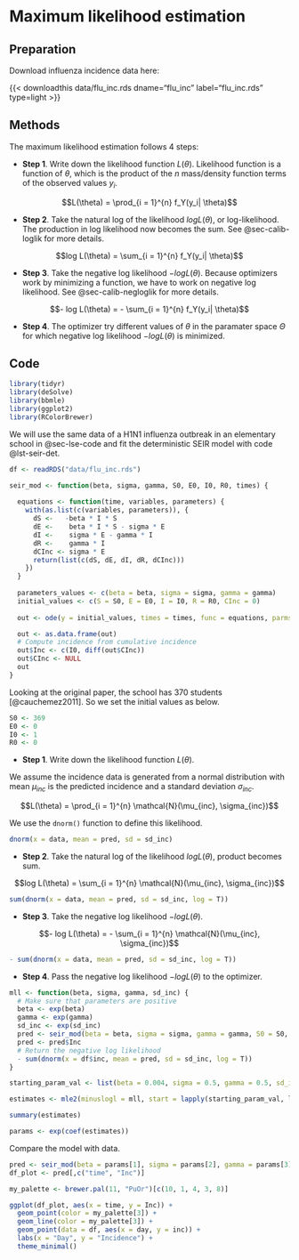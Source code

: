 # Maximum likelihood estimation

::: {.callout-note}

## Preparation

Download influenza incidence data here:

{{< downloadthis data/flu_inc.rds dname="flu_inc" label="flu_inc.rds" type=light >}}

:::

## Methods

The maximum likelihood estimation follows 4 steps:

- **Step 1**. Write down the likelihood function $L(\theta)$. Likelihood function is a function of $\theta$, which is the product of the $n$ mass/density function terms of the observed values $y_i$.

$$L(\theta) = \prod_{i = 1}^{n} f_Y(y_i| \theta)$$

- **Step 2**. Take the natural log of the likelihood $log L(\theta)$, or log-likelihood. The production in log likelihood now becomes the sum. See @sec-calib-loglik for more details.

$$log L(\theta) = \sum_{i = 1}^{n} f_Y(y_i| \theta)$$

- **Step 3**. Take the negative log likelihood $- log L(\theta)$. Because optimizers work by minimizing a function, we have to work on negative log likelihood. See @sec-calib-negloglik for more details.

$$- log L(\theta) = - \sum_{i = 1}^{n} f_Y(y_i| \theta)$$

- **Step 4**. The optimizer try different values of $\theta$ in the paramater space $\Theta$ for which negative log likelihood $- log L(\theta)$ is minimized.

## Code

```r
library(tidyr)
library(deSolve)
library(bbmle)
library(ggplot2)
library(RColorBrewer)
```

We will use the same data of a H1N1 influenza outbreak in an elementary school in @sec-lse-code and fit the deterministic SEIR model with code @lst-seir-det.

```r
df <- readRDS("data/flu_inc.rds")
```

```r
seir_mod <- function(beta, sigma, gamma, S0, E0, I0, R0, times) {
  
  equations <- function(time, variables, parameters) {
    with(as.list(c(variables, parameters)), {
      dS <-   -beta * I * S
      dE <-    beta * I * S - sigma * E
      dI <-    sigma * E - gamma * I
      dR <-    gamma * I
      dCInc <- sigma * E
      return(list(c(dS, dE, dI, dR, dCInc)))
    })
  }
  
  parameters_values <- c(beta = beta, sigma = sigma, gamma = gamma)
  initial_values <- c(S = S0, E = E0, I = I0, R = R0, CInc = 0)
  
  out <- ode(y = initial_values, times = times, func = equations, parms = parameters_values)

  out <- as.data.frame(out)
  # Compute incidence from cumulative incidence
  out$Inc <- c(I0, diff(out$CInc))
  out$CInc <- NULL
  out
}
```

Looking at the original paper, the school has 370 students [@cauchemez2011]. So we set the initial values as below.

```r
S0 <- 369
E0 <- 0
I0 <- 1
R0 <- 0
```

- **Step 1**. Write down the likelihood function $L(\theta)$.

We assume the incidence data is generated from a normal distribution with mean $\mu_{inc}$ is the predicted incidence and a standard deviation $\sigma_{inc}$.

$$L(\theta) = \prod_{i = 1}^{n} \mathcal{N}(\mu_{inc}, \sigma_{inc})$$

We use the `dnorm()` function to define this likelihood.

```r
dnorm(x = data, mean = pred, sd = sd_inc)
```

- **Step 2**. Take the natural log of the likelihood $log L(\theta)$, product becomes sum.

$$log L(\theta) = \sum_{i = 1}^{n} \mathcal{N}(\mu_{inc}, \sigma_{inc})$$

```r
sum(dnorm(x = data, mean = pred, sd = sd_inc, log = T))
```

- **Step 3**. Take the negative log likelihood $- log L(\theta)$.

$$- log L(\theta) = - \sum_{i = 1}^{n} \mathcal{N}(\mu_{inc}, \sigma_{inc})$$

```r
- sum(dnorm(x = data, mean = pred, sd = sd_inc, log = T))
```

- **Step 4**. Pass the negative log likelihood $- log L(\theta)$ to the optimizer.

```r
mll <- function(beta, sigma, gamma, sd_inc) {
  # Make sure that parameters are positive
  beta <- exp(beta) 
  gamma <- exp(gamma)
  sd_inc <- exp(sd_inc)
  pred <- seir_mod(beta = beta, sigma = sigma, gamma = gamma, S0 = S0, E0 = E0, I0 = I0, R0 = R0, times = 0:(length(df$inc) - 1))
  pred <- pred$Inc
  # Return the negative log likelihood
  - sum(dnorm(x = df$inc, mean = pred, sd = sd_inc, log = T))
}

starting_param_val <- list(beta = 0.004, sigma = 0.5, gamma = 0.5, sd_inc = 1)

estimates <- mle2(minuslogl = mll, start = lapply(starting_param_val, log), method = "Nelder-Mead")

summary(estimates)
```

```r
params <- exp(coef(estimates))
```

Compare the model with data.

```r
pred <- seir_mod(beta = params[1], sigma = params[2], gamma = params[3], S0 = S0, E0 = E0, I0 = I0, R0 = R0, times = df$day)
df_plot <- pred[,c("time", "Inc")]

my_palette <- brewer.pal(11, "PuOr")[c(10, 1, 4, 3, 8)]

ggplot(df_plot, aes(x = time, y = Inc)) +
  geom_point(color = my_palette[3]) +
  geom_line(color = my_palette[3]) +
  geom_point(data = df, aes(x = day, y = inc)) +
  labs(x = "Day", y = "Incidence") +
  theme_minimal()
```

